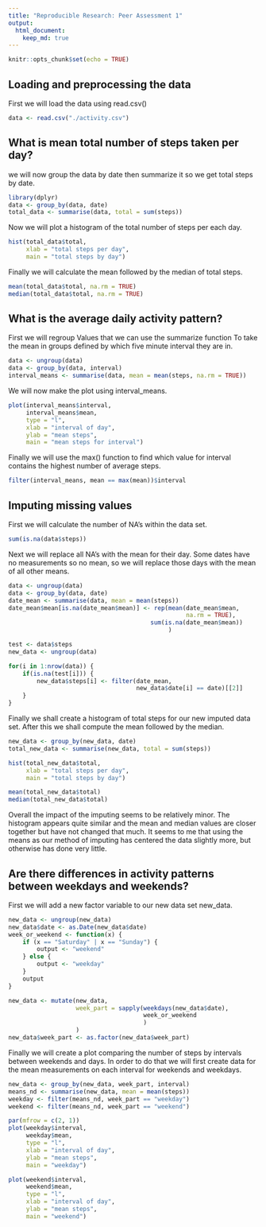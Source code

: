 ```yaml
---
title: "Reproducible Research: Peer Assessment 1"
output: 
  html_document:
    keep_md: true
---
```


```r
knitr::opts_chunk$set(echo = TRUE)
```

## Loading and preprocessing the data

First we will load the data using read.csv()

```r

data <- read.csv("./activity.csv")

```

## What is mean total number of steps taken per day?

we will now group the data by date then summarize it so we get
total steps by date.

```r

library(dplyr)
data <- group_by(data, date)
total_data <- summarise(data, total = sum(steps))

```

Now we will plot a histogram of the total number of steps per each day.

```r

hist(total_data$total, 
     xlab = "total steps per day", 
     main = "total steps by day")

```

Finally we will calculate the mean followed by the median of total steps.

```r

mean(total_data$total, na.rm = TRUE)
median(total_data$total, na.rm = TRUE)

```

## What is the average daily activity pattern?

First we will regroup Values that we can use the summarize function To take the mean in groups defined by which five minute interval they are in.

```r

data <- ungroup(data)
data <- group_by(data, interval)
interval_means <- summarise(data, mean = mean(steps, na.rm = TRUE))

```

We will now make the plot using interval_means.

```r

plot(interval_means$interval, 
     interval_means$mean, 
     type = "l", 
     xlab = "interval of day", 
     ylab = "mean steps", 
     main = "mean steps for interval")

```

Finally we will use the max() function to find which value for interval contains the highest number of average steps.

```r

filter(interval_means, mean == max(mean))$interval

```

## Imputing missing values

First we will calculate the number of NA's within the data set.

```r

sum(is.na(data$steps))

```

Next we will replace all NA's with the mean for their day. Some dates have no measurements so no mean, so we will replace those days with the mean of all other means.

```r

data <- ungroup(data)
data <- group_by(data, date)
date_mean <- summarise(data, mean = mean(steps))
date_mean$mean[is.na(date_mean$mean)] <- rep(mean(date_mean$mean,
                                                  na.rm = TRUE), 
                                        sum(is.na(date_mean$mean))
                                             )

test <- data$steps
new_data <- ungroup(data)

for(i in 1:nrow(data)) {
    if(is.na(test[i])) {
        new_data$steps[i] <- filter(date_mean,
                                    new_data$date[i] == date)[[2]]
    }
}

```

Finally we shall create a histogram of total steps for our new imputed data set. After this we shall compute the mean followed by the median.

```r

new_data <- group_by(new_data, date)
total_new_data <- summarise(new_data, total = sum(steps))

hist(total_new_data$total, 
     xlab = "total steps per day", 
     main = "total steps by day")

mean(total_new_data$total)
median(total_new_data$total)

```

Overall the impact of the imputing seems to be relatively minor. The histogram appears quite similar and the mean and median values are closer together but have not changed that much. It seems to me that using the means as our method of imputing has centered the data slightly more, but otherwise has done very little.

## Are there differences in activity patterns between weekdays and weekends?

First we will add a new factor variable to our new data set new_data.

```r
new_data <- ungroup(new_data)
new_data$date <- as.Date(new_data$date)
week_or_weekend <- function(x) {
    if (x == "Saturday" | x == "Sunday") {
        output <- "weekend"
    } else {
        output <- "weekday"
    }
    output
}

new_data <- mutate(new_data, 
                   week_part = sapply(weekdays(new_data$date),
                                      week_or_weekend
                                      )
                   )
new_data$week_part <- as.factor(new_data$week_part)

```

Finally we will create a plot comparing the number of steps by intervals between weekends and days. In order to do that we will first create data for the mean measurements on each interval for weekends and weekdays.

```r

new_data <- group_by(new_data, week_part, interval)
means_nd <- summarise(new_data, mean = mean(steps))
weekday <- filter(means_nd, week_part == "weekday")
weekend <- filter(means_nd, week_part == "weekend")

par(mfrow = c(2, 1))
plot(weekday$interval, 
     weekday$mean, 
     type = "l", 
     xlab = "interval of day", 
     ylab = "mean steps", 
     main = "weekday")

plot(weekend$interval, 
     weekend$mean, 
     type = "l", 
     xlab = "interval of day", 
     ylab = "mean steps", 
     main = "weekend")

```


